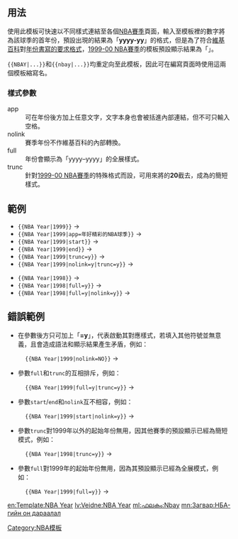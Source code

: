 {{Documentation subpage}}
{{esoteric}}

== 用法 ==
使用此模板可快速以不同樣式連結至各個[[NBA賽季列表|NBA賽季]]頁面，輸入至模板裡的數字將為該球季的首年份，預設出現的結果為「'''yyyy-yy'''」的格式，但是為了符合[[維基百科]]對[[Wikipedia:格式手册_(日期和数字)#.E5.B9.B4.E6.9C.88.E6.97.A5|年份書寫的要求格式]]，[[1999-00 NBA賽季]]的模板預設顯示結果為「{{nbay|1999}}」。

<code><nowiki>{{NBAY|...}}</nowiki></code>和<code><nowiki>{{nbay|...}}</nowiki></code>均重定向至此模板，因此可在編寫頁面時使用這兩個模板縮寫名。

=== 樣式參數 ===
;app
: 可在年份後方加上任意文字，文字本身也會被括進內部連結，但不可只輸入空格。
;nolink
: 賽季年份不作維基百科的內部轉換。
;full
: 年份會顯示為「yyyy–yyyy」的全展樣式。
;trunc
: 針對[[1999-00 NBA賽季]]的特殊格式而設，可用來將{{NBA Year|1999}}的'''20'''截去，成為{{NBA Year|1999|trunc=y}}的簡短樣式。

== 範例 ==
* <code><nowiki>{{NBA Year|1999}}</nowiki></code> → {{NBA Year|1999}}
* <code><nowiki>{{NBA Year|1999|app=年好精彩的NBA球季}}</nowiki></code> → {{NBA Year|1999|app=年好精彩的NBA球季}}
* <code><nowiki>{{NBA Year|1999|start}}</nowiki></code> → {{NBA Year|1999|start}}
* <code><nowiki>{{NBA Year|1999|end}}</nowiki></code> → {{NBA Year|1999|end}}
* <code><nowiki>{{NBA Year|1999|trunc=y}}</nowiki></code> → {{NBA Year|1999|trunc=y}}
* <code><nowiki>{{NBA Year|1999|nolink=y|trunc=y}}</nowiki></code> → {{NBA Year|1999|nolink=y|trunc=y}}

* <code><nowiki>{{NBA Year|1998}}</nowiki></code> → {{NBA Year|1998}}
* <code><nowiki>{{NBA Year|1998|full=y}}</nowiki></code> → {{NBA Year|1998|full=y}}
* <code><nowiki>{{NBA Year|1998|full=y|nolink=y}}</nowiki></code> → {{NBA Year|1998|full=y|nolink=y}}

== 錯誤範例 ==
* 在參數後方只可加上「'''=y'''」，代表啟動其對應樣式，若填入其他符號並無意義，且會造成語法和顯示結果產生矛盾，例如：
:<code><nowiki>{{NBA Year|1999|nolink=NO}}</nowiki></code> → {{NBA Year|1999|nolink=NO}}
* 參數<code>full</code>和<code>trunc</code>的互相排斥，例如：
:<code><nowiki>{{NBA Year|1999|full=y|trunc=y}}</nowiki></code> → {{NBA Year|1999|full=y|trunc=y}}
* 參數<code>start</code>/<code>end</code>和<code>nolink</code>互不相容，例如：
:<code><nowiki>{{NBA Year|1999|start|nolink=y}}</nowiki></code> → {{NBA Year|1999|start|nolink=y}}
* 參數<code>trunc</code>對1999年以外的起始年份無用，因其他賽季的預設顯示已經為簡短模式，例如：
:<code><nowiki>{{NBA Year|1998|trunc=y}}</nowiki></code> → {{NBA Year|1998|trunc=y}}
* 參數<code>full</code>對1999年的起始年份無用，因為其預設顯示已經為全展模式，例如：
:<code><nowiki>{{NBA Year|1999|full=y}}</nowiki></code> → {{NBA Year|1999|full=y}}

<includeonly>
[[Category:NBA模板]]

[[en:Template:NBA Year]]
[[lv:Veidne:NBA Year]]
[[ml:ഫലകം:Nbay]]
[[mn:Загвар:НБА-гийн он дараалал]]
</includeonly>
